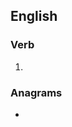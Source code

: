==English==

===Verb===
{{wikipedia|dab=Chartering}}
{{head|en|verb form}}

# {{present participle of|en|charter|nocat=1}}

===Anagrams===
* {{anagrams|en|a=aceghinrrt|recharting}}
